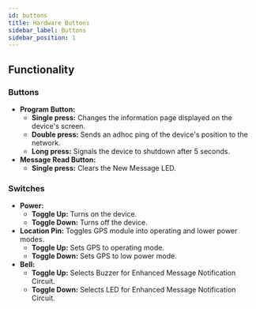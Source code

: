 ```yaml
---
id: buttons
title: Hardware Buttons
sidebar_label: Buttons
sidebar_position: 1
---
```



## Functionality

### Buttons

- **Program Button:**
  - **Single press:** Changes the information page displayed on the device's screen.
  - **Double press:** Sends an adhoc ping of the device's position to the network.
  - **Long press:** Signals the device to shutdown after 5 seconds.
- **Message Read Button:**
  - **Single press:** Clears the New Message LED.

### Switches

- **Power:**
  - **Toggle Up:** Turns on the device.
  - **Toggle Down:** Turns off the device.
- **Location Pin:** Toggles GPS module into operating and lower power modes.
  - **Toggle Up:** Sets GPS to operating mode.
  - **Toggle Down:** Sets GPS to low power mode.
- **Bell:**
  - **Toggle Up:** Selects Buzzer for Enhanced Message Notification Circuit.
  - **Toggle Down:** Selects LED for Enhanced Message Notification Circuit.
